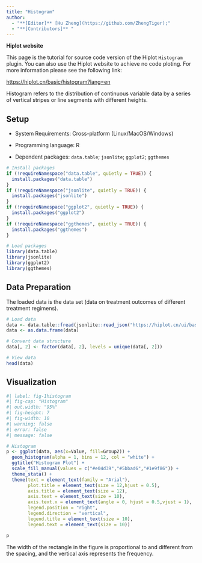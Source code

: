 ```yaml
---
title: "Histogram"
author:
  - "**[Editor]** [Hu Zheng](https://github.com/ZhengTiger);"
  - "**[Contributors]** "
---
```


::: callout-note
**Hiplot website**

This page is the tutorial for source code version of the Hiplot `Histogram` plugin. You can also use the Hiplot website to achieve no code ploting. For more information please see the following link:

<https://hiplot.cn/basic/histogram?lang=en>
:::

Histogram refers to the distribution of continuous variable data by a series of vertical stripes or line segments with different heights.

## Setup

-   System Requirements: Cross-platform (Linux/MacOS/Windows)

-   Programming language: R

-   Dependent packages: `data.table`; `jsonlite`; `ggplot2`; `ggthemes`

```r
# Install packages
if (!requireNamespace("data.table", quietly = TRUE)) {
  install.packages("data.table")
}
if (!requireNamespace("jsonlite", quietly = TRUE)) {
  install.packages("jsonlite")
}
if (!requireNamespace("ggplot2", quietly = TRUE)) {
  install.packages("ggplot2")
}
if (!requireNamespace("ggthemes", quietly = TRUE)) {
  install.packages("ggthemes")
}

# Load packages
library(data.table)
library(jsonlite)
library(ggplot2)
library(ggthemes)
```

## Data Preparation

The loaded data is the data set (data on treatment outcomes of different treatment regimens).

```r
# Load data
data <- data.table::fread(jsonlite::read_json("https://hiplot.cn/ui/basic/histogram/data.json")$exampleData$textarea[[1]])
data <- as.data.frame(data)

# Convert data structure
data[, 2] <- factor(data[, 2], levels = unique(data[, 2]))

# View data
head(data)
```

## Visualization

```r
#| label: fig-1histogram
#| fig-cap: "Histogram"
#| out.width: "95%"
#| fig-height: 7
#| fig-width: 10
#| warning: false
#| error: false
#| message: false

# Histogram
p <- ggplot(data, aes(x=Value, fill=Group2)) +
  geom_histogram(alpha = 1, bins = 12, col = "white") +
  ggtitle("Histogram Plot") +
  scale_fill_manual(values = c("#e04d39","#5bbad6","#1e9f86")) +
  theme_stata() +
  theme(text = element_text(family = "Arial"),
        plot.title = element_text(size = 12,hjust = 0.5),
        axis.title = element_text(size = 12),
        axis.text = element_text(size = 10),
        axis.text.x = element_text(angle = 0, hjust = 0.5,vjust = 1),
        legend.position = "right",
        legend.direction = "vertical",
        legend.title = element_text(size = 10),
        legend.text = element_text(size = 10))

p
```

The width of the rectangle in the figure is proportional to and different from the spacing, and the vertical axis represents the frequency.


